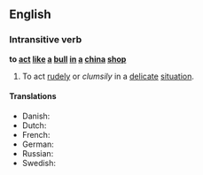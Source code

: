 ==English==

===Intransitive verb===
'''to [[act]] [[like]] [[a]] [[bull]] [[in]] [[a]] [[china]] [[shop]]'''

# {{idiom}} To act [[rudely]] or ''clumsily'' in a [[delicate]] [[situation]].

====Translations====
*Danish: {{t|da|som en elefant i en glasbutik}}
*Dutch: {{t|nl|als een olifant in een porseleinkast}}
*French: {{t|fr|comme un éléphant dans un magasin de porcelaine}}
*German: {{t|de|sich wie ein Elefant im Porzellanladen verhalten}}
*Russian: {{t|ru|вести себя, как слон в посудной лавке}}
*Swedish: {{t|sv|smidig som en elefant i en porslinsbutik}}